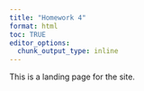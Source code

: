 ```yaml
---
title: "Homework 4"
format: html
toc: TRUE
editor_options: 
  chunk_output_type: inline
---
```



This is a landing page for the site. 